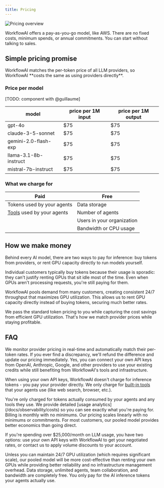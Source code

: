 ```yaml
---
title: Pricing
---
```



![Pricing overview](</images/pricing/header.png>)

WorkflowAI offers a pay-as-you-go model, like AWS. There are no fixed costs, minimum spends, or annual commitments. You can start without talking to sales.

## Simple pricing promise

<Callout type="success">
    WorkflowAI matches the per-token price of all LLM providers, so WorkflowAI **costs the same as using providers directly**.
</Callout>

### Price per model

[TODO: component with @guillaume]

model | price per 1M input | price per 1M output
--- | --- | ---
gpt-4o | $75 | $75
claude-3-5-sonnet | $75 | $75
gemini-2.0-flash-exp | $75 | $75
llama-3.1-8b-instruct | $75 | $75
mistral-7b-instruct | $75 | $75

### What we charge for
| **Paid** | **Free** |
|----------|----------|
| Tokens used by your agents | Data storage |
| [Tools](/docs/agents/tools) used by your agents | Number of agents |
| | Users in your organization |
| | Bandwidth or CPU usage |

## How we make money

Behind every AI model, there are two ways to pay for inference: buy tokens from providers, or rent GPU capacity directly to run models yourself.

Individual customers typically buy tokens because their usage is sporadic: they can't justify renting GPUs that sit idle most of the time. Even when GPUs aren't processing requests, you're still paying for them.

WorkflowAI pools demand from many customers, creating consistent 24/7 throughput that maximizes GPU utilization. This allows us to rent GPU capacity directly instead of buying tokens, securing much better rates.

We pass the standard token pricing to you while capturing the cost savings from efficient GPU utilization. That's how we match provider prices while staying profitable.

## FAQ

<Accordions>
<Accordion title="How do you guarantee the same pricing as direct providers?">
We monitor provider pricing in real-time and automatically match their per-token rates. If you ever find a discrepancy, we'll refund the difference and update our pricing immediately.
</Accordion>

<Accordion title="Can I use my existing provider credits with WorkflowAI?">
Yes, you can connect your own API keys from OpenAI, Anthropic, Google, and other providers to use your existing credits while still benefiting from WorkflowAI's tools and infrastructure.

When using your own API keys, WorkflowAI doesn't charge for inference tokens - you pay your provider directly. We only charge for [built-in tools](/docs/agents/tools) that your agents use (like web search, browser, etc.).
</Accordion>

<Accordion title="How is usage tracked and billed?">
You're only charged for tokens actually consumed by your agents and any tools they use. We provide detailed [usage analytics](/docs/observability/costs) so you can see exactly what you're paying for. Billing is monthly with no minimums.
</Accordion>

<Accordion title="What happens if my usage is very high or very low?">
Our pricing scales linearly with no minimums or commitments. For most customers, our pooled model provides better economics than going direct. 

If you're spending over $25,000/month on LLM usage, you have two options: use your own API keys with WorkflowAI to get your negotiated rates, or contact us to apply volume discounts to your account.
</Accordion>

<Accordion title="How does this compare to running my own infrastructure?">
Unless you can maintain 24/7 GPU utilization (which requires significant scale), our pooled model will be more cost-effective than renting your own GPUs while providing better reliability and no infrastructure management overhead.
</Accordion>

<Accordion title="Is there a free tier?">
Data storage, unlimited agents, team collaboration, and bandwidth are completely free. You only pay for the AI inference tokens your agents actually use.
</Accordion>
</Accordions>